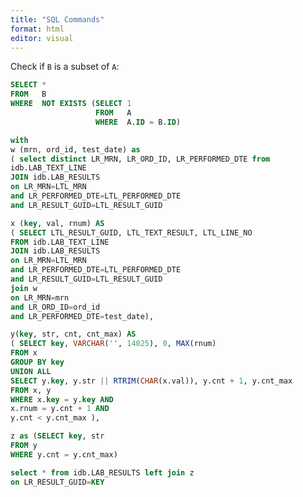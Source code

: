 ```yaml
---
title: "SQL Commands"
format: html
editor: visual
---
```


Check if `B` is a subset of `A`:

```sql
SELECT *
FROM   B
WHERE  NOT EXISTS (SELECT 1 
                   FROM   A 
                   WHERE  A.ID = B.ID)
```



```sql
with
w (mrn, ord_id, test_date) as
( select distinct LR_MRN, LR_ORD_ID, LR_PERFORMED_DTE from
idb.LAB_TEXT_LINE
JOIN idb.LAB_RESULTS
on LR_MRN=LTL_MRN
and LR_PERFORMED_DTE=LTL_PERFORMED_DTE
and LR_RESULT_GUID=LTL_RESULT_GUID

x (key, val, rnum) AS
( SELECT LTL_RESULT_GUID, LTL_TEXT_RESULT, LTL_LINE_NO
FROM idb.LAB_TEXT_LINE
JOIN idb.LAB_RESULTS
on LR_MRN=LTL_MRN
and LR_PERFORMED_DTE=LTL_PERFORMED_DTE
and LR_RESULT_GUID=LTL_RESULT_GUID
join w
on LR_MRN=mrn
and LR_ORD_ID=ord_id
and LR_PERFORMED_DTE=test_date),

y(key, str, cnt, cnt_max) AS
( SELECT key, VARCHAR('', 14025), 0, MAX(rnum)
FROM x
GROUP BY key
UNION ALL
SELECT y.key, y.str || RTRIM(CHAR(x.val)), y.cnt + 1, y.cnt_max
FROM x, y
WHERE x.key = y.key AND
x.rnum = y.cnt + 1 AND
y.cnt < y.cnt_max ),

z as (SELECT key, str
FROM y
WHERE y.cnt = y.cnt_max)

select * from idb.LAB_RESULTS left join z
on LR_RESULT_GUID=KEY

```
